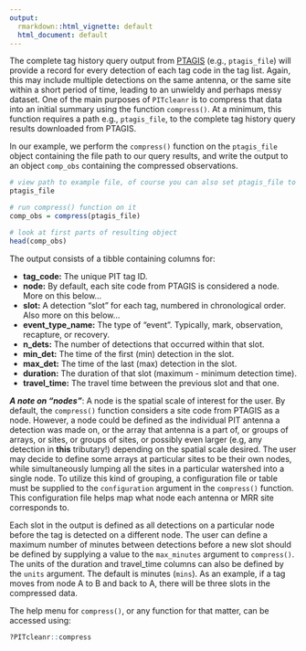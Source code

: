 ```yaml
---
output:
  rmarkdown::html_vignette: default
  html_document: default
---
```


The complete tag history query output from [PTAGIS](https://ptagis.org/) (e.g., `ptagis_file`) will provide a record for every detection of each tag code in the tag list. Again, this may include multiple detections on the same antenna, or the same site within a short period of time, leading to an unwieldy and perhaps messy dataset. One of the main purposes of `PITcleanr` is to compress that data into an initial summary using the function `compress()`. At a minimum, this function requires a path e.g., `ptagis_file`, to the complete tag history query results downloaded from PTAGIS. 

In our example, we perform the `compress()` function on the `ptagis_file` object containing the file path to our query results, and write the output to an object `comp_obs` containing the compressed observations.

```r
# view path to example file, of course you can also set ptagis_file to your own PTAGIS query results
ptagis_file

# run compress() function on it
comp_obs = compress(ptagis_file)

# look at first parts of resulting object
head(comp_obs)

```

The output consists of a tibble containing columns for:

* **tag_code:** The unique PIT tag ID.
* **node:** By default, each site code from PTAGIS is considered a node. More on this below... 
* **slot:** A detection "slot" for each tag, numbered in chronological order. Also more on this below... 
* **event_type_name:** The type of "event". Typically, mark, observation, recapture, or recovery.
* **n_dets:** The number of detections that occurred within that slot.
* **min_det:** The time of the first (min) detection in the slot.
* **max_det:** The time of the last (max) detection in the slot.
* **duration:** The duration of that slot (maximum - minimum detection time). 
* **travel_time:** The travel time between the previous slot and that one. 

***A note on "nodes"***: A node is the spatial scale of interest for the user. By default, the `compress()` function considers a site code from PTAGIS as a node. However, a node could be defined as the individual PIT antenna a detection was made on, or the array that antenna is a part of, or groups of arrays, or sites, or groups of sites, or possibly even larger (e.g, any detection in **this** tributary!) depending on the spatial scale desired. The user may decide to define some arrays at particular sites to be their own nodes, while simultaneously lumping all the sites in a particular watershed into a single node. To utilize this kind of grouping, a configuration file or table must be supplied to the `configuration` argument in the `compress()` function. This configuration file helps map what node each antenna or MRR site corresponds to.

Each slot in the output is defined as all detections on a particular node before the tag is detected on a different node. The user can define a maximum number of minutes between detections before a new slot should be defined by supplying a value to the `max_minutes` argument to `compress()`. The units of the duration and travel_time columns can also be defined by the `units` argument. The default is minutes (`mins`). As an example, if a tag moves from node A to B and back to A, there will be three slots in the compressed data.

The help menu for `compress()`, or any function for that matter, can be accessed using:
```r
?PITcleanr::compress

```
